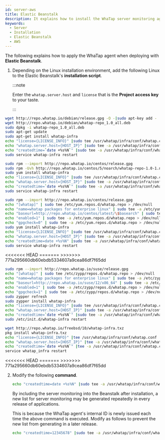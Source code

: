 ```yaml
---
id: server-aws
title: Elastic Beanstalk
description: It explains how to install the WhaTap server monitoring agent in the elastic beanstalk environment.
keywords:
  - Server
  - Installation
  - Elastic Beanstalk
  - AWS
---
```



The following explains how to apply the WhaTap agent when deploying with **Elastic Beanstalk**.

1. Depending on the Linux installation environment, add the following Linux to the Elastic Beanstalk's **installation script**.

   :::note

   Enter the `whatap.server.host` and `license` that is the **Project access key** to your taste.

   :::

<Tabs>
<TabItem value="du" label="Debian / Ubuntu" default>

   ```bash
   wget http://repo.whatap.io/debian/release.gpg -O -|sudo apt-key add -
   wget http://repo.whatap.io/debian/whatap-repo_1.0_all.deb
   sudo dpkg -i whatap-repo_1.0_all.deb
   sudo apt-get update
   sudo apt-get install whatap-infra
   echo "license={LICENSE_INFO}" |sudo tee /usr/whatap/infra/conf/whatap.conf
   echo "whatap.server.host={HOST_IP}" |sudo tee -a /usr/whatap/infra/conf/whatap.conf
   echo "createdtime=`date +%s%N`" |sudo tee -a /usr/whatap/infra/conf/whatap.conf
   sudo service whatap-infra restart
   ```

</TabItem>
<TabItem value="co" label="CentOS">

   ```bash
   sudo rpm --import http://repo.whatap.io/centos/release.gpg
   sudo rpm -Uvh http://repo.whatap.io/centos/5/noarch/whatap-repo-1.0-1.noarch.rpm
   sudo yum install whatap-infra
   echo "license={LICENSE_INFO}" |sudo tee /usr/whatap/infra/conf/whatap.conf
   echo "whatap.server.host={HOST_IP}" |sudo tee -a /usr/whatap/infra/conf/whatap.conf
   echo "createdtime=`date +%s%N`" |sudo tee -a /usr/whatap/infra/conf/whatap.conf
   sudo service whatap-infra restart
   ```

</TabItem>
<TabItem value="al" label="Amazon Linux">

   ```bash
   sudo rpm --import http://repo.whatap.io/centos/release.gpg
   echo "[whatap]" | sudo tee /etc/yum.repos.d/whatap.repo > /dev/null
   echo "name=whatap packages for enterprise linux" | sudo tee -a /etc/yum.repos.d/whatap.repo > /dev/null
   echo "baseurl=http://repo.whatap.io/centos/latest/\$basearch" | sudo tee -a /etc/yum.repos.d/whatap.repo > /dev/null
   echo "enabled=1" | sudo tee -a /etc/yum.repos.d/whatap.repo > /dev/null
   echo "gpgcheck=0" | sudo tee -a /etc/yum.repos.d/whatap.repo > /dev/null
   sudo yum install whatap-infra
   echo "license={LICENSE_INFO}" |sudo tee /usr/whatap/infra/conf/whatap.conf
   echo "whatap.server.host={HOST_IP}" |sudo tee -a /usr/whatap/infra/conf/whatap.conf
   echo "createdtime=date +%s%N" |sudo tee -a /usr/whatap/infra/conf/whatap.conf
   sudo service whatap-infra restart
   ```

</TabItem>
<<<<<<< HEAD
</Tabs>
=======
</Tabs>
>>>>>>> 771a295660db60ebdb5334607a9cea86df7f65dd
<Tabs>
<TabItem value="suse" label="SUSE">

   ```bash
   sudo rpm --import http://repo.whatap.io/suse/release.gpg
   echo "[whatap]" | sudo tee /etc/zypp/repos.d/whatap.repo > /dev/null
   echo "name=whatap packages for enterprise linux" | sudo tee -a /etc/zypp/repos.d/whatap.repo > /dev/null
   echo "baseurl=http://repo.whatap.io/suse/12/x86_64" | sudo tee -a /etc/zypp/repos.d/whatap.repo > /dev/null
   echo "enabled=1" | sudo tee -a /etc/zypp/repos.d/whatap.repo > /dev/null
   echo "gpgcheck=1" | sudo tee -a /etc/zypp/repos.d/whatap.repo > /dev/null
   sudo zypper refresh
   sudo zypper install whatap-infra
   echo "license={LICENSE_INFO}" |sudo tee /usr/whatap/infra/conf/whatap.conf
   echo "whatap.server.host={HOST_IP}" |sudo tee -a /usr/whatap/infra/conf/whatap.conf
   echo "createdtime=`date +%s%N`" |sudo tee -a /usr/whatap/infra/conf/whatap.conf
   sudo /etc/init.d/whatap-infra restart
   ```

</TabItem>
<TabItem value="fb" label="FreeBSD">

   ```bash
   wget http://repo.whatap.io/freebsd/10/whatap-infra.txz
   pkg install whatap-infra.txz
   echo "license={LICENSE_INFO}" |tee /usr/whatap/infra/conf/whatap.conf
   echo "whatap.server.host={HOST_IP}" |tee -a /usr/whatap/infra/conf/whatap.conf
   echo "createdtime=`date +%s%N`" |tee -a /usr/whatap/infra/conf/whatap.conf
   service whatap_infra restart
   ```

</TabItem>
<<<<<<< HEAD
</Tabs>
=======
</Tabs>
>>>>>>> 771a295660db60ebdb5334607a9cea86df7f65dd

2. Modify the following **command**.

   ```bash
   echo "createdtime=date +%s%N" |sudo tee -a /usr/whatap/infra/conf/whatap.conf
   ```

   By including the server monitoring into the Beanstalk after installation, a new list for server monitoring may be generated repeatedly in every release of applications. 

   This is because the WhaTap agent's internal ID is newly issued each time the above command is executed. Modify as follows to prevent the new list from generating in a later release.

   ```bash
   echo "createdtime=12345678" |sudo tee -a /usr/whatap/infra/conf/whatap.conf
   ```
